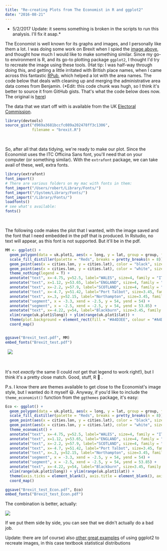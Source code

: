```yaml
---
title: "Re-creating Plots from The Economist in R and ggplot2"
date: "2016-08-21"
---
```


- 5/2/2017 Update: it seems something is broken in the scripts to run this analysis. I'll fix it asap.\*

The Economist is well known for its graphs and images, and I personally like them a lot. I was doing some work on Brexit when I spied the [image above](http://www.economist.com/news/britain/21702791-britain-unusually-open-trade-unusually-bad-mitigating-its-impact-collateral-damage), and thought how much I would like to make something similar. Since my go-to environment is R, and its go-to plotting package `ggplot2`, I thought I'd try to recreate the image using these tools. (Hat tip: I was half-way through doing this, and getting a little irritated with British place names, when I came across this fantastic [RPub](http://rpubs.com/rouille/191996), which helped a lot with the area names. The code below that deals with cleaning up and merging the administrative area data comes from Benjamin. (\*Edit: this code chunk was hugh, so I think it's better to source it from GitHub gists. That's what the code below does now. The original is [here](https://gist.github.com/RobertMyles/d969a3681bccfc089a202478ff3c1306))

The data that we start off with is available from the UK [Electoral Commission](http://www.electoralcommission.org.uk/find-information-by-subject/elections-and-referendums/past-elections-and-referendums/eu-referendum).

```r
library(devtools)
source_gist("d969a3681bccfc089a202478ff3c1306",
            filename = "brexit.R")
```

&nbsp;

So, after all that data tidying, we're ready to make our plot. Since the Economist uses the ITC Officina Sans font, you'll need that on your computer (or something similar). With the `extrafont` package, we can take avail of these, well, extra fonts.

```r
library(extrafont)
font_import()
# There are various folders on my mac with fonts in them:
font_import("/Users/robert/Library/Fonts/")
font_import("/System/Library/Fonts/")
font_import("/Library/Fonts/")
loadfonts()
# see what's available:
fonts()
```

&nbsp;

The following code makes the plot that I wanted, with the image saved and the font that I need embedded in the pdf that is produced. In Rstudio, no text will appear, as this font is not supported. But it'll be in the pdf.

```r
MM <- ggplot() +
  geom_polygon(data = uk.plot1, aes(x = long, y = lat, group = group, fill = Import_shock), colour = "white", size = 0.1) +
  scale_fill_distiller(palette = "Reds", breaks = pretty_breaks(n = 8)) +
  geom_point(aes(x = cities.lon, y = cities.lat), color = "black", size = 2.5, shape = 21, fill = "black") +
  geom_point(aes(x = cities.lon, y = cities.lat), color = "white", size = 1, shape = 21, fill = "white") +
  theme_nothing(legend = T) +
  annotate("text", x=-4.75, y=52.5, label="WALES", size=4, family = "ITCOfficinaSans LT Book") +
  annotate("text", x=1.12, y=53.65, label="ENGLAND", size=4, family = "ITCOfficinaSans LT Book") +
  annotate("text", x=-2.2, y=57.9, label="SCOTLAND", size=4, family = "ITCOfficinaSans LT Book") +
  annotate("text", x=-4.7, y=51.42, label="Port Talbot", size=3.45, family = "ITCOfficinaSans LT Book") +
  annotate("text", x=.3, y=52.15, label="Northampton", size=3.45, family = "ITCOfficinaSans LT Book") +
  annotate("segment", x = -3.3, xend = -2.5, y = 54, yend = 54) +
  annotate("segment", x = -2.5, xend = -2.5, y = 54, yend = 53.85) +
  annotate("text", x=-4.22, y=54, label="Blackburn", size=3.45, family = "ITCOfficinaSans LT Book") +
  xlim(range(uk.plot1$long)) + ylim(range(uk.plot1$lat)) +
  theme(plot.background = element_rect(fill = "#A4D3EE", colour = "#A4D3EE"), panel.background = element_rect(fill = "#A4D3EE", colour = "#A4D3EE"), legend.position = "none") +
  coord_map()


ggsave("Brexit_test.pdf", MM)
embed_fonts("Brexit_test.pdf")
```

&nbsp;
![](http://i.imgur.com/P43D0jh.png)

&nbsp;

It's not _exactly_ the same (I could _not_ get that legend to work right!), but I think it's a pretty close match. Good, stuff, R :clap: .

P.s. I know there are themes available to get close to the Economist's image style, but I wanted do it myself :smiley:. Anyway, if you'd like to include the `theme_economist()` function from the `ggthemes` package, it's easy:

```r
Eco <- ggplot() +
  geom_polygon(data = uk.plot1, aes(x = long, y = lat, group = group, fill = Import_shock), colour = "white", size = 0.1) +
  scale_fill_distiller(palette = "Reds", breaks = pretty_breaks(n = 8)) +
  geom_point(aes(x = cities.lon, y = cities.lat), color = "black", size = 2.5, shape = 21, fill = "black") +
  geom_point(aes(x = cities.lon, y = cities.lat), color = "white", size = 1, shape = 21, fill = "white") +
  theme_economist() +
  annotate("text", x=-4.75, y=52.5, label="WALES", size=4, family = "ITCOfficinaSans LT Book") +
  annotate("text", x=1.12, y=53.65, label="ENGLAND", size=4, family = "ITCOfficinaSans LT Book") +
  annotate("text", x=-2.2, y=57.9, label="SCOTLAND", size=4, family = "ITCOfficinaSans LT Book") +
  annotate("text", x=-4.7, y=51.42, label="Port Talbot", size=3.45, family = "ITCOfficinaSans LT Book") +
  annotate("text", x=.3, y=52.15, label="Northampton", size=3.45, family = "ITCOfficinaSans LT Book") +
  annotate("segment", x = -3.3, xend = -2.5, y = 54, yend = 54) +
  annotate("segment", x = -2.5, xend = -2.5, y = 54, yend = 53.85) +
  annotate("text", x=-4.22, y=54, label="Blackburn", size=3.45, family = "ITCOfficinaSans LT Book") +
  xlim(range(uk.plot1$long)) + ylim(range(uk.plot1$lat)) +
  theme(axis.ticks = element_blank(), axis.title = element_blank(), axis.text = element_blank(), panel.grid.major.y = element_blank(), legend.position = "none") +
  coord_map()

ggsave("Brexit_test_Econ.pdf", Eco)
embed_fonts("Brexit_test_Econ.pdf")
```

The combination is better, actually:

![](http://i.imgur.com/t5322ak.png)

If we put them side by side, you can see that we didn't actually do a bad job.

<blockquote class="imgur-embed-pub" lang="en" data-id="a/ivQ5t"><a href="//imgur.com/ivQ5t"></a></blockquote><script async src="//s.imgur.com/min/embed.js" charset="utf-8"></script>

Update: there are (of course) also [other great examples](http://rpsychologist.com/creating-a-typical-textbook-illustration-of-statistical-power-using-either-ggplot-or-base-graphics?utm_content=buffer9beb5&utm_medium=social&utm_source=twitter.com&utm_campaign=buffer) of using ggplot2 to recreate images, in this case textbook statistical distributions
